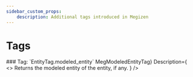 ```yaml
---
sidebar_custom_props:
    description: Additional tags introduced in Megizen
---
```


# Tags

<MetaEntry>
    <EntryHeader>
    ### Tag: `EntityTag.modeled_entity`
    </EntryHeader>
    <DetailsTable
        Returns={<code>MegModeledEntityTag</code>}
        Description={
            <>
                Returns the modeled entity of the entity, if any.
            </>
        }
    />
</MetaEntry>
